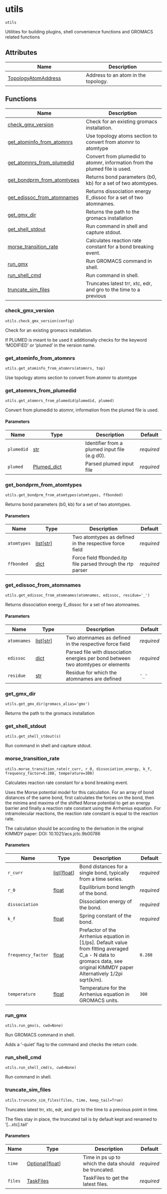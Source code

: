# utils { #kimmdy.utils }

`utils`

Utilities for building plugins, shell convenience functions and GROMACS related functions

## Attributes

| Name | Description |
| --- | --- |
| [TopologyAtomAddress](#kimmdy.utils.TopologyAtomAddress) | Address to an atom in the topology. |

## Functions

| Name | Description |
| --- | --- |
| [check_gmx_version](#kimmdy.utils.check_gmx_version) | Check for an existing gromacs installation. |
| [get_atominfo_from_atomnrs](#kimmdy.utils.get_atominfo_from_atomnrs) | Use topology atoms section to convert from atomnr to atomtype |
| [get_atomnrs_from_plumedid](#kimmdy.utils.get_atomnrs_from_plumedid) | Convert from plumedid to atomnr, information from the plumed file is used. |
| [get_bondprm_from_atomtypes](#kimmdy.utils.get_bondprm_from_atomtypes) | Returns bond parameters (b0, kb) for a set of two atomtypes. |
| [get_edissoc_from_atomnames](#kimmdy.utils.get_edissoc_from_atomnames) | Returns dissociation energy E_dissoc for a set of two atomnames. |
| [get_gmx_dir](#kimmdy.utils.get_gmx_dir) | Returns the path to the gromacs installation |
| [get_shell_stdout](#kimmdy.utils.get_shell_stdout) | Run command in shell and capture stdout. |
| [morse_transition_rate](#kimmdy.utils.morse_transition_rate) | Calculates reaction rate constant for a bond breaking event. |
| [run_gmx](#kimmdy.utils.run_gmx) | Run GROMACS command in shell. |
| [run_shell_cmd](#kimmdy.utils.run_shell_cmd) | Run command in shell. |
| [truncate_sim_files](#kimmdy.utils.truncate_sim_files) | Truncates latest trr, xtc, edr, and gro to the time to a previous |

### check_gmx_version { #kimmdy.utils.check_gmx_version }

`utils.check_gmx_version(config)`

Check for an existing gromacs installation.

If PLUMED is meant to be used it additionally checks for the keyword
'MODIFIED' or 'plumed' in the version name.

### get_atominfo_from_atomnrs { #kimmdy.utils.get_atominfo_from_atomnrs }

`utils.get_atominfo_from_atomnrs(atomnrs, top)`

Use topology atoms section to convert from atomnr to atomtype

### get_atomnrs_from_plumedid { #kimmdy.utils.get_atomnrs_from_plumedid }

`utils.get_atomnrs_from_plumedid(plumedid, plumed)`

Convert from plumedid to atomnr, information from the plumed file is used.

#### Parameters

| Name       | Type                                        | Description                                   | Default    |
|------------|---------------------------------------------|-----------------------------------------------|------------|
| `plumedid` | [str](`str`)                                | Identifier from a plumed input file (e.g d0). | _required_ |
| `plumed`   | [Plumed_dict](`kimmdy.parsing.Plumed_dict`) | Parsed plumed input file                      | _required_ |

### get_bondprm_from_atomtypes { #kimmdy.utils.get_bondprm_from_atomtypes }

`utils.get_bondprm_from_atomtypes(atomtypes, ffbonded)`

Returns bond parameters (b0, kb) for a set of two atomtypes.

#### Parameters

| Name        | Type                           | Description                                                 | Default    |
|-------------|--------------------------------|-------------------------------------------------------------|------------|
| `atomtypes` | [list](`list`)\[[str](`str`)\] | Two atomtypes as defined in the respective force field      | _required_ |
| `ffbonded`  | [dict](`dict`)                 | Force field ffbonded.itp file parsed through the rtp parser | _required_ |

### get_edissoc_from_atomnames { #kimmdy.utils.get_edissoc_from_atomnames }

`utils.get_edissoc_from_atomnames(atomnames, edissoc, residue='_')`

Returns dissociation energy E_dissoc for a set of two atomnames.

#### Parameters

| Name        | Type                           | Description                                                                       | Default    |
|-------------|--------------------------------|-----------------------------------------------------------------------------------|------------|
| `atomnames` | [list](`list`)\[[str](`str`)\] | Two atomnames as defined in the respective force field                            | _required_ |
| `edissoc`   | [dict](`dict`)                 | Parsed file with dissociation energies per bond between two atomtypes or elements | _required_ |
| `residue`   | [str](`str`)                   | Residue for which the atomnames are defined                                       | `'_'`      |

### get_gmx_dir { #kimmdy.utils.get_gmx_dir }

`utils.get_gmx_dir(gromacs_alias='gmx')`

Returns the path to the gromacs installation

### get_shell_stdout { #kimmdy.utils.get_shell_stdout }

`utils.get_shell_stdout(s)`

Run command in shell and capture stdout.

### morse_transition_rate { #kimmdy.utils.morse_transition_rate }

`utils.morse_transition_rate(r_curr, r_0, dissociation_energy, k_f, frequency_factor=0.288, temperature=300)`

Calculates reaction rate constant for a bond breaking event.

Uses the Morse potential model for this calculation. For an array of bond distances of the same bond,
first calculates the forces on the bond, then the minima and maxima of the shifted Morse potential
to get an energy barrier and finally a reaction rate constant using the Arrhenius equation.
For intramolecular reactions, the reaction rate constant is equal to the reaction rate.

The calculation should be according to the derivation in the original KIMMDY paper: DOI: 10.1021/acs.jctc.9b00786

#### Parameters

| Name               | Type                               | Description                                                                                                                                                               | Default    |
|--------------------|------------------------------------|---------------------------------------------------------------------------------------------------------------------------------------------------------------------------|------------|
| `r_curr`           | [list](`list`)\[[float](`float`)\] | Bond distances for a single bond, typically from a time series.                                                                                                           | _required_ |
| `r_0`              | [float](`float`)                   | Equilibrium bond length of the bond.                                                                                                                                      | _required_ |
| `dissociation`     |                                    | Dissociation energy of the bond.                                                                                                                                          | _required_ |
| `k_f`              | [float](`float`)                   | Spring constant of the bond.                                                                                                                                              | _required_ |
| `frequency_factor` | [float](`float`)                   | Prefactor of the Arrhenius equation in [1/ps]. Default value from fitting averaged C_a - N data to gromacs data, see original KIMMDY paper Alternatively 1/2pi sqrt(k/m). | `0.288`    |
| `temperature`      | [float](`float`)                   | Temperature for the Arrhenius equation in GROMACS units.                                                                                                                  | `300`      |

### run_gmx { #kimmdy.utils.run_gmx }

`utils.run_gmx(s, cwd=None)`

Run GROMACS command in shell.

Adds a '-quiet' flag to the command and checks the return code.

### run_shell_cmd { #kimmdy.utils.run_shell_cmd }

`utils.run_shell_cmd(s, cwd=None)`

Run command in shell.

### truncate_sim_files { #kimmdy.utils.truncate_sim_files }

`utils.truncate_sim_files(files, time, keep_tail=True)`

Truncates latest trr, xtc, edr, and gro to the time to a previous
point in time.

The files stay in place, the truncated tail is by default kept and renamed
to '[...xtc].tail'

#### Parameters

| Name    | Type                                              | Description                                          | Default    |
|---------|---------------------------------------------------|------------------------------------------------------|------------|
| `time`  | [Optional](`typing.Optional`)\[[float](`float`)\] | Time in ps up to which the data should be truncated. | _required_ |
| `files` | [TaskFiles](`kimmdy.tasks.TaskFiles`)             | TaskFiles to get the latest files.                   | _required_ |
